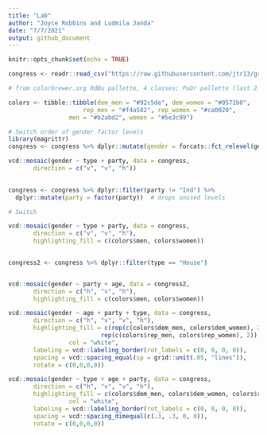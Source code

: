 ```yaml
---
title: "Lab"
author: "Joyce Robbins and Ludmila Janda"
date: "7/7/2021"
output: github_document
---
```


```r
knitr::opts_chunk$set(echo = TRUE)
```

```r
congress <- readr::read_csv("https://raw.githubusercontent.com/jtr13/graphcat/main/data/congress.csv")

# from colorbrewer.org RdBu pallette, 4 classes; PuOr pallette (last 2 of 4 classes)

colors <- tibble::tibble(dem_men = "#92c5de", dem_women = "#0571b0",
                     rep_men = "#f4a582", rep_women = "#ca0020",
                 men = "#b2abd2", women = "#5e3c99")

# Switch order of gender factor levels
library(magrittr)
congress <- congress %>% dplyr::mutate(gender = forcats::fct_relevel(gender, "M"))

vcd::mosaic(gender ~ type + party, data = congress, 
       direction = c("v", "v", "h"))
       
```


```r
congress <- congress %>% dplyr::filter(party != "Ind") %>% 
  dplyr::mutate(party = factor(party))  # drops unused levels

# Switch

vcd::mosaic(gender ~ type + party, data = congress, 
       direction = c("v", "v", "h"),
       highlighting_fill = c(colors$men, colors$women))
       
```


```r
congress2 <- congress %>% dplyr::filter(type == "House")


vcd::mosaic(gender ~ party + age, data = congress2, 
       direction = c("h", "v", "h"),
       highlighting_fill = c(colors$men, colors$women))

```





```r

vcd::mosaic(gender ~ age + party + type, data = congress, 
       direction = c("h", "v", "v", "h"),
       highlighting_fill = c(rep(c(colors$dem_men, colors$dem_women), 2),
                          rep(c(colors$rep_men, colors$rep_women), 2)),
                 col = "white",
       labeling = vcd::labeling_border(rot_labels = c(0, 0, 0, 0)),
       spacing = vcd::spacing_equal(sp = grid::unit(.05, "lines")),
       rotate = c(0,0,0,0)) 

```


```r

vcd::mosaic(gender ~ type + age + party, data = congress, 
       direction = c("h", "v", "v", "h"),
       highlighting_fill = c(colors$dem_men, colors$dem_women, colors$rep_men, colors$rep_women),
                 col = "white",
       labeling = vcd::labeling_border(rot_labels = c(0, 0, 0, 0)),
       spacing = vcd::spacing_dimequal(c(.3, .3, 0, 0)),
       rotate = c(0,0,0,0)) 

```
